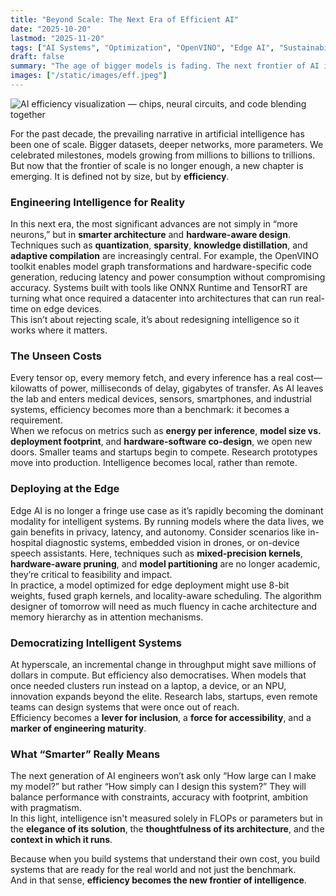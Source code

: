 ```yaml
---
title: "Beyond Scale: The Next Era of Efficient AI"
date: "2025-10-20"
lastmod: "2025-11-20"
tags: ["AI Systems", "Optimization", "OpenVINO", "Edge AI", "Sustainability"]
draft: false
summary: "The age of bigger models is fading. The next frontier of AI innovation lies in efficiency — optimizing intelligence to be faster, smaller, and more aligned with the physical world."
images: ["/static/images/eff.jpeg"]
---
```


![AI efficiency visualization — chips, neural circuits, and code blending together](/static/images/eff.jpeg)

For the past decade, the prevailing narrative in artificial intelligence has been one of scale. Bigger datasets, deeper networks, more parameters. We celebrated milestones, models growing from millions to billions to trillions. But now that the frontier of scale is no longer enough, a new chapter is emerging. It is defined not by size, but by **efficiency**.

### Engineering Intelligence for Reality  
In this next era, the most significant advances are not simply in “more neurons,” but in **smarter architecture** and **hardware-aware design**. Techniques such as **quantization**, **sparsity**, **knowledge distillation**, and **adaptive compilation** are increasingly central. For example, the OpenVINO toolkit enables model graph transformations and hardware-specific code generation, reducing latency and power consumption without compromising accuracy. Systems built with tools like ONNX Runtime and TensorRT are turning what once required a datacenter into architectures that can run real-time on edge devices.  
This isn’t about rejecting scale, it’s about redesigning intelligence so it works where it matters.

### The Unseen Costs  
Every tensor op, every memory fetch, and every inference has a real cost—kilowatts of power, milliseconds of delay, gigabytes of transfer. As AI leaves the lab and enters medical devices, sensors, smartphones, and industrial systems, efficiency becomes more than a benchmark: it becomes a requirement.  
When we refocus on metrics such as **energy per inference**, **model size vs. deployment footprint**, and **hardware-software co-design**, we open new doors. Smaller teams and startups begin to compete. Research prototypes move into production. Intelligence becomes local, rather than remote.

### Deploying at the Edge  
Edge AI is no longer a fringe use case as it’s rapidly becoming the dominant modality for intelligent systems. By running models where the data lives, we gain benefits in privacy, latency, and autonomy. Consider scenarios like in-hospital diagnostic systems, embedded vision in drones, or on-device speech assistants. Here, techniques such as **mixed-precision kernels**, **hardware-aware pruning**, and **model partitioning** are no longer academic, they’re critical to feasibility and impact.  
In practice, a model optimized for edge deployment might use 8-bit weights, fused graph kernels, and locality-aware scheduling. The algorithm designer of tomorrow will need as much fluency in cache architecture and memory hierarchy as in attention mechanisms.

### Democratizing Intelligent Systems  
At hyperscale, an incremental change in throughput might save millions of dollars in compute. But efficiency also democratises. When models that once needed clusters run instead on a laptop, a device, or an NPU, innovation expands beyond the elite. Research labs, startups, even remote teams can design systems that were once out of reach.  
Efficiency becomes a **lever for inclusion**, a **force for accessibility**, and a **marker of engineering maturity**.

### What “Smarter” Really Means  
The next generation of AI engineers won’t ask only “How large can I make my model?” but rather “How simply can I design this system?” They will balance performance with constraints, accuracy with footprint, ambition with pragmatism.  
In this light, intelligence isn't measured solely in FLOPs or parameters but in the **elegance of its solution**, the **thoughtfulness of its architecture**, and the **context in which it runs**.

Because when you build systems that understand their own cost, you build systems that are ready for the real world and not just the benchmark.  
And in that sense, **efficiency becomes the new frontier of intelligence**.
